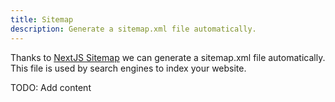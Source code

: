 ```yaml
---
title: Sitemap
description: Generate a sitemap.xml file automatically.
---
```


Thanks to [NextJS Sitemap](https://nextjs.org/docs/app/api-reference/file-conventions/metadata/sitemap) we can generate a sitemap.xml file automatically. This file is used by search engines to index your website.

TODO: Add content
